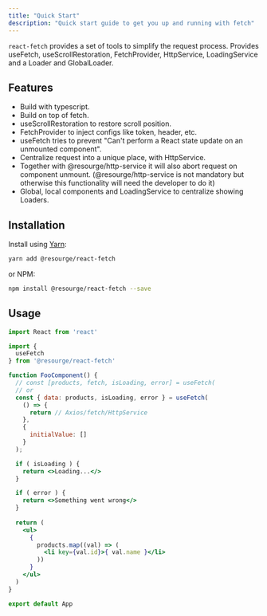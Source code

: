 ```yaml
---
title: "Quick Start"
description: "Quick start guide to get you up and running with fetch"
---
```


`react-fetch` provides a set of tools to simplify the request process.
Provides useFetch, useScrollRestoration, FetchProvider, HttpService, LoadingService and a Loader and GlobalLoader.

## Features

- Build with typescript.
- Build on top of fetch.
- useScrollRestoration to restore scroll position.
- FetchProvider to inject configs like token, header, etc.
- useFetch tries to prevent "Can't perform a React state update on an unmounted component".
- Centralize request into a unique place, with HttpService.
- Together with @resourge/http-service it will also abort request on component unmount. (@resourge/http-service is not mandatory but otherwise this functionality will need the developer to do it)
- Global, local components and LoadingService to centralize showing Loaders.

## Installation

Install using [Yarn](https://yarnpkg.com):

```sh
yarn add @resourge/react-fetch
```

or NPM:

```sh
npm install @resourge/react-fetch --save
```

## Usage

```jsx
import React from 'react'

import {
  useFetch
} from '@resourge/react-fetch'

function FooComponent() {
  // const [products, fetch, isLoading, error] = useFetch(
  // or
  const { data: products, isLoading, error } = useFetch(
	() => {
      return // Axios/fetch/HttpService
	},
	{
	  initialValue: []
	}
  );

  if ( isLoading ) {
	return <>Loading...</>
  }

  if ( error ) {
	return <>Something went wrong</>
  }
  
  return (
    <ul>
	  {
		products.map((val) => (
		  <li key={val.id}>{ val.name }</li>
		))
	  }
    </ul>
  )
}

export default App
```
